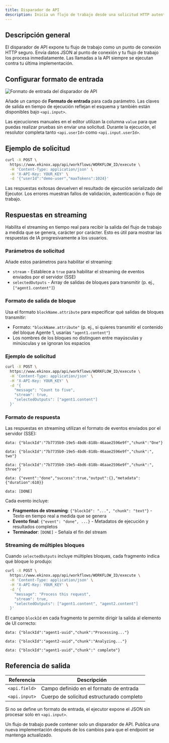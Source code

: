 ```yaml
---
title: Disparador de API
description: Inicia un flujo de trabajo desde una solicitud HTTP autenticada
---
```



## Descripción general

El disparador de API expone tu flujo de trabajo como un punto de conexión HTTP seguro. Envía datos JSON al punto de conexión y tu flujo de trabajo los procesa inmediatamente. Las llamadas a la API siempre se ejecutan contra tu última implementación.

## Configurar formato de entrada

<div className='flex justify-center my-6'>
  <Image
    src='/static/triggers/api-trigger-light.png'
    alt='Formato de entrada del disparador de API'
    width={400}
    height={250}
    className='rounded-xl border border-border shadow-sm'
  />
</div>

Añade un campo de **Formato de entrada** para cada parámetro. Las claves de salida en tiempo de ejecución reflejan el esquema y también están disponibles bajo `<api.input>`.

Las ejecuciones manuales en el editor utilizan la columna `value` para que puedas realizar pruebas sin enviar una solicitud. Durante la ejecución, el resolutor completa tanto `<api.userId>` como `<api.input.userId>`.

## Ejemplo de solicitud

```bash
curl -X POST \
  https://www.ekinox.app/api/workflows/WORKFLOW_ID/execute \
  -H 'Content-Type: application/json' \
  -H 'X-API-Key: YOUR_KEY' \
  -d '{"userId":"demo-user","maxTokens":1024}'
```

Las respuestas exitosas devuelven el resultado de ejecución serializado del Ejecutor. Los errores muestran fallos de validación, autenticación o flujo de trabajo.

## Respuestas en streaming

Habilita el streaming en tiempo real para recibir la salida del flujo de trabajo a medida que se genera, carácter por carácter. Esto es útil para mostrar las respuestas de IA progresivamente a los usuarios.

### Parámetros de solicitud

Añade estos parámetros para habilitar el streaming:

- `stream` - Establece a `true` para habilitar el streaming de eventos enviados por el servidor (SSE)
- `selectedOutputs` - Array de salidas de bloques para transmitir (p. ej., `["agent1.content"]`)

### Formato de salida de bloque

Usa el formato `blockName.attribute` para especificar qué salidas de bloques transmitir:
- Formato: `"blockName.attribute"` (p. ej., si quieres transmitir el contenido del bloque Agente 1, usarías `"agent1.content"`)
- Los nombres de los bloques no distinguen entre mayúsculas y minúsculas y se ignoran los espacios

### Ejemplo de solicitud

```bash
curl -X POST \
  https://www.ekinox.app/api/workflows/WORKFLOW_ID/execute \
  -H 'Content-Type: application/json' \
  -H 'X-API-Key: YOUR_KEY' \
  -d '{
    "message": "Count to five",
    "stream": true,
    "selectedOutputs": ["agent1.content"]
  }'
```

### Formato de respuesta

Las respuestas en streaming utilizan el formato de eventos enviados por el servidor (SSE):

```
data: {"blockId":"7b7735b9-19e5-4bd6-818b-46aae2596e9f","chunk":"One"}

data: {"blockId":"7b7735b9-19e5-4bd6-818b-46aae2596e9f","chunk":", two"}

data: {"blockId":"7b7735b9-19e5-4bd6-818b-46aae2596e9f","chunk":", three"}

data: {"event":"done","success":true,"output":{},"metadata":{"duration":610}}

data: [DONE]
```

Cada evento incluye:
- **Fragmentos de streaming**: `{"blockId": "...", "chunk": "text"}` - Texto en tiempo real a medida que se genera
- **Evento final**: `{"event": "done", ...}` - Metadatos de ejecución y resultados completos
- **Terminador**: `[DONE]` - Señala el fin del stream

### Streaming de múltiples bloques

Cuando `selectedOutputs` incluye múltiples bloques, cada fragmento indica qué bloque lo produjo:

```bash
curl -X POST \
  https://www.ekinox.app/api/workflows/WORKFLOW_ID/execute \
  -H 'Content-Type: application/json' \
  -H 'X-API-Key: YOUR_KEY' \
  -d '{
    "message": "Process this request",
    "stream": true,
    "selectedOutputs": ["agent1.content", "agent2.content"]
  }'
```

El campo `blockId` en cada fragmento te permite dirigir la salida al elemento de UI correcto:

```
data: {"blockId":"agent1-uuid","chunk":"Processing..."}

data: {"blockId":"agent2-uuid","chunk":"Analyzing..."}

data: {"blockId":"agent1-uuid","chunk":" complete"}
```

## Referencia de salida

| Referencia | Descripción |
|-----------|-------------|
| `<api.field>` | Campo definido en el formato de entrada |
| `<api.input>` | Cuerpo de solicitud estructurado completo |

Si no se define un formato de entrada, el ejecutor expone el JSON sin procesar solo en `<api.input>`.

<Callout type="warning">
Un flujo de trabajo puede contener solo un disparador de API. Publica una nueva implementación después de los cambios para que el endpoint se mantenga actualizado.
</Callout>
